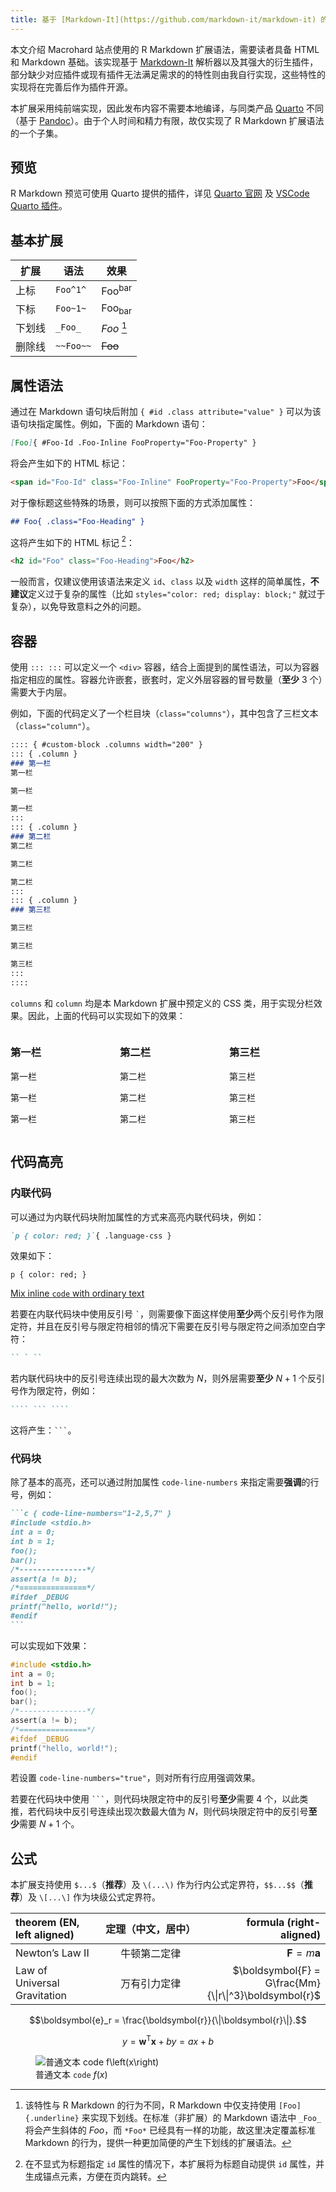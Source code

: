 ```yaml
---
title: 基于 [Markdown-It](https://github.com/markdown-it/markdown-it) 的 R Markdown 扩展语法实现（部分）
---
```


本文介绍 Macrohard 站点使用的 R Markdown 扩展语法，需要读者具备 HTML 和 Markdown 基础。该实现基于 [Markdown-It](https://github.com/markdown-it/markdown-it) 解析器以及其强大的衍生插件，部分缺少对应插件或现有插件无法满足需求的的特性则由我自行实现，这些特性的实现将在完善后作为插件开源。

本扩展采用纯前端实现，因此发布内容不需要本地编译，与同类产品 [Quarto](https://quarto.org) 不同（基于 [Pandoc](https://pandoc.org/)）。由于个人时间和精力有限，故仅实现了 R Markdown 扩展语法的一个子集。

## 预览

R Markdown 预览可使用 Quarto 提供的插件，详见 [Quarto 官网](https://quarto.org/) 及 [VSCode Quarto 插件](https://marketplace.visualstudio.com/items?itemName=quarto.quarto)。

## 基本扩展

|扩展|语法|效果|
|---|---|---|
|上标|`Foo^1^`|Foo^bar^|
|下标|`Foo~1~`|Foo~bar~|
|下划线|`_Foo_`|_Foo_ [^about_underline]|
|删除线|`~~Foo~~`|~~Foo~~|

[^about_underline]: 该特性与 R Markdown 的行为不同，R Markdown 中仅支持使用 `[Foo]{.underline}` 来实现下划线。在标准（非扩展）的 Markdown 语法中 `_Foo_` 将会产生斜体的 *Foo*，而 `*Foo*` 已经具有一样的功能，故这里决定覆盖标准 Markdown 的行为，提供一种更加简便的产生下划线的扩展语法。

## 属性语法

通过在 Markdown 语句块后附加 `{ #id .class attribute="value" }` 可以为该语句块指定属性。例如，下面的 Markdown 语句：

```markdown
[Foo]{ #Foo-Id .Foo-Inline FooProperty="Foo-Property" }
```

将会产生如下的 HTML 标记：

```html
<span id="Foo-Id" class="Foo-Inline" FooProperty="Foo-Property">Foo</span>
```

对于像标题这些特殊的场景，则可以按照下面的方式添加属性：

```markdown
## Foo{ .class="Foo-Heading" }
```

这将产生如下的 HTML 标记 [^about_heading_anchor]：

```html
<h2 id="Foo" class="Foo-Heading">Foo</h2>
```

[^about_heading_anchor]: 在不显式为标题指定 `id` 属性的情况下，本扩展将为标题自动提供 `id` 属性，并生成锚点元素，方便在页内跳转。

一般而言，仅建议使用该语法来定义 `id`、`class` 以及 `width` 这样的简单属性，**不建议**定义过于复杂的属性（比如 `styles="color: red; display: block;"` 就过于复杂），以免导致意料之外的问题。

## 容器

使用 `::: :::` 可以定义一个 `<div>`{ .language-html } 容器，结合上面提到的属性语法，可以为容器指定相应的属性。容器允许嵌套，嵌套时，定义外层容器的冒号数量（**至少** 3 个）需要大于内层。

例如，下面的代码定义了一个栏目块（`class="columns"`），其中包含了三栏文本（`class="column"`）。

```markdown
:::: { #custom-block .columns width="200" }
::: { .column }
### 第一栏
第一栏

第一栏

第一栏
:::
::: { .column }
### 第二栏
第二栏

第二栏

第二栏
:::
::: { .column }
### 第三栏

第三栏

第三栏

第三栏
:::
::::
```

`columns` 和 `column` 均是本 Markdown 扩展中预定义的 CSS 类，用于实现分栏效果。因此，上面的代码可以实现如下的效果：

:::: { #custom-block .columns width="200" }
::: { .column }
### 第一栏
第一栏

第一栏

第一栏
:::
::: { .column }
### 第二栏
第二栏

第二栏

第二栏
:::
::: { .column }
### 第三栏

第三栏

第三栏

第三栏
:::
::::

## 代码高亮

### 内联代码

可以通过为内联代码块附加属性的方式来高亮内联代码块，例如：

```markdown
`p { color: red; }`{ .language-css }
```

效果如下：

`p { color: red; }`{.language-css}

[Mix inline `code` with ordinary text](https://macrohard.fun/)

若要在内联代码块中使用反引号 `` ` ``，则需要像下面这样使用**至少**两个反引号作为限定符，并且在反引号与限定符相邻的情况下需要在反引号与限定符之间添加空白字符：

```markdown
`` ` ``
```

若内联代码块中的反引号连续出现的最大次数为 $N$，则外层需要**至少** $N + 1$ 个反引号作为限定符，例如：

```markdown
```` ``` ````
```

这将产生：```` ``` ````。

### 代码块

除了基本的高亮，还可以通过附加属性 `code-line-numbers` 来指定需要**强调**的行号，例如：

`````markdown
```c { code-line-numbers="1-2,5,7" }
#include <stdio.h>
int a = 0;
int b = 1;
foo();
bar();
/*---------------*/
assert(a != b);
/*===============*/
#ifdef _DEBUG
printf("hello, world!");
#endif
```
`````

可以实现如下效果：

```c { code-line-numbers="1-2,5,7" }
#include <stdio.h>
int a = 0;
int b = 1;
foo();
bar();
/*---------------*/
assert(a != b);
/*===============*/
#ifdef _DEBUG
printf("hello, world!");
#endif
```

若设置 `code-line-numbers="true"`，则对所有行应用强调效果。

若要在代码块中使用 `` ``` ``，则代码块限定符中的反引号**至少**需要 4 个，以此类推，若代码块中反引号连续出现次数最大值为 $N$，则代码块限定符中的反引号**至少**需要 $N + 1$ 个。

## 公式

本扩展支持使用 `$...$`（**推荐**）及 `\(...\)` 作为行内公式定界符，`$$...$$`（**推荐**）及 `\[...\]` 作为块级公式定界符。

|theorem (EN, left aligned)|定理（中文，居中）|formula (right-aligned)|
|:---|:---:|---:|
|Newton's Law II|牛顿第二定律|$\boldsymbol{F} = m\boldsymbol{a}$|
|Law of Universal Gravitation|万有引力定律|$\boldsymbol{F} = G\frac{Mm}{\|r\|^3}\boldsymbol{r}$|

$$\boldsymbol{e}_r = \frac{\boldsymbol{r}}{\|\boldsymbol{r}\|}.$$

$$
\begin{equation}
y = \boldsymbol{w}^\mathsf{T}\boldsymbol{x} + b
y = ax+b
\end{equation}
$$

![普通文本 `code` $f\left(x\right)$](./doro-maodie.gif){ .center }

[^1]: Hello!